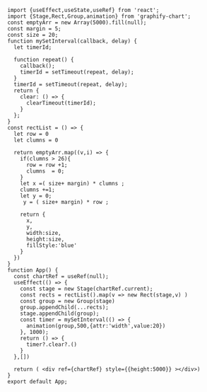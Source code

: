 ```tsx preview
import {useEffect,useState,useRef} from 'react';
import {Stage,Rect,Group,animation} from 'graphify-chart';
const emptyArr = new Array(5000).fill(null);
const margin = 5;
const size = 20;
function mySetInterval(callback, delay) {
  let timerId;

  function repeat() {
    callback();         
    timerId = setTimeout(repeat, delay); 
  }
  timerId = setTimeout(repeat, delay);
  return {
    clear: () => {
      clearTimeout(timerId); 
    }
  };
}
const rectList = () => {
  let row = 0
  let clumns = 0

  return emptyArr.map((v,i) => {
    if(clumns > 26){
      row = row +1;
      clumns  = 0;
    }
    let x =( size+ margin) * clumns ;
    clumns +=1;
    let y = 0;
     y = ( size+ margin) * row ;
    
    return {
      x,
      y,
      width:size,
      height:size,
      fillStyle:'blue'
    }
  })
}
function App() {
  const chartRef = useRef(null);
  useEffect(() => {
    const stage = new Stage(chartRef.current);
    const rects = rectList().map(v => new Rect(stage,v) )
    const group = new Group(stage)
    group.appendChild(...rects);
    stage.appendChild(group);
    const timer = mySetInterval(() => {
      animation(group,500,{attr:'width',value:20})
    }, 1000);
    return () => {
      timer?.clear?.()
    }
  },[])
  
  return ( <div ref={chartRef} style={{height:5000}} ></div>)
}
export default App;
```
